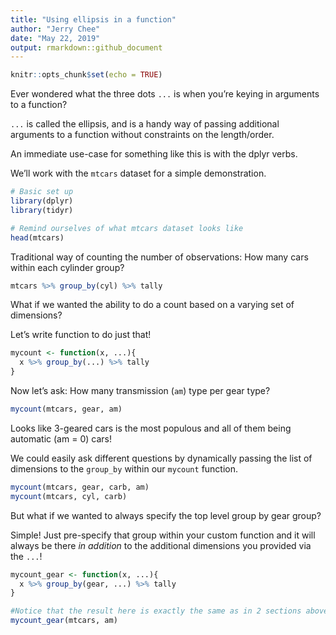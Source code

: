 ```yaml
---
title: "Using ellipsis in a function"
author: "Jerry Chee"
date: "May 22, 2019"
output: rmarkdown::github_document
---
```


```r
knitr::opts_chunk$set(echo = TRUE)
```

Ever wondered what the three dots `...` is when you're keying in arguments to a function?

`...` is called the ellipsis, and is a handy way of passing additional arguments to a function without constraints on the length/order.

An immediate use-case for something like this is with the dplyr verbs.

We'll work with the `mtcars` dataset for a simple demonstration.

```r
# Basic set up
library(dplyr)
library(tidyr)

# Remind ourselves of what mtcars dataset looks like
head(mtcars)
```

Traditional way of counting the number of observations: How many cars within each cylinder group? 
```r
mtcars %>% group_by(cyl) %>% tally

```
What if we wanted the ability to do a count based on a varying set of dimensions?

Let's write function to do just that!
```r
mycount <- function(x, ...){
  x %>% group_by(...) %>% tally
}
```

Now let's ask: How many transmission (`am`) type per gear type?
```r
mycount(mtcars, gear, am)
```
Looks like 3-geared cars is the most populous and all of them being automatic (am = 0) cars!

We could easily ask different questions by dynamically passing the list of dimensions to the `group_by` within our `mycount` function.
```r
mycount(mtcars, gear, carb, am)
mycount(mtcars, cyl, carb)
```

But what if we wanted to always specify the top level group by gear group?

Simple! Just pre-specify that group within your custom function and it will always be there *in addition* to the additional dimensions you provided via the `...`!
```r
mycount_gear <- function(x, ...){
  x %>% group_by(gear, ...) %>% tally
}

#Notice that the result here is exactly the same as in 2 sections above.
mycount_gear(mtcars, am)
```
